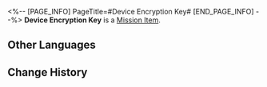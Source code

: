 <%-- [PAGE_INFO]
PageTitle=#Device Encryption Key#
[END_PAGE_INFO] --%>
{{Item Infobox
|id          = 140026
|image       = Item Device Encryption Key.png
|type        = Mission Item
|invCategory = Missions
|rarity      = 3
|effect      = 
|description = An encryption key used to activate the energy core in the restricted zone.
}}
{{Description|''"Despite its apparent similarities to other cores, it is clear the energy core inside the Silvermane Guard Restricted Zone is highly-customized."''}}
'''Device Encryption Key''' is a [[Mission Item]].

==Other Languages==
{{Other Languages
|en   = Device Encryption Key
|zhs  = 机关密钥
|zht  = 機關金鑰
|ja   = 機関の暗号キー
|ko   = 장치 암호키
|es   = Llave de encriptación
|fr   = Clé de chiffrement d'appareil
|ru   = Ключ шифрования устройства
|th   = คีย์เข้ารหัสกลไก
|vi   = Khóa Mã Hóa Cơ Quan
|de   = Kodierschlüssel zum Gerät
|id   = Kunci Enkripsi Mekanisme
|pt   = CriptoChave de Dispositivo
}}

==Change History==
{{Change History|2.0}}